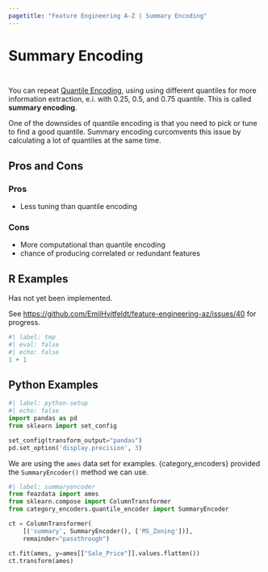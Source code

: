 ```yaml
---
pagetitle: "Feature Engineering A-Z | Summary Encoding"
---
```


# Summary Encoding {#sec-categorical-summary}

::: {style="visibility: hidden; height: 0px;"}
## Summary Encoding
:::

You can repeat [Quantile Encoding](categorical-quantile), using using different quantiles for more information extraction, e.i. with 0.25, 0.5, and 0.75 quantile. This is called **summary encoding**.

One of the downsides of quantile encoding is that you need to pick or tune to find a good quantile. Summary encoding curcomvents this issue by calculating a lot of quantiles at the same time.

## Pros and Cons

### Pros

- Less tuning than quantile encoding

### Cons

- More computational than quantile encoding
- chance of producing correlated or redundant features

## R Examples

Has not yet been implemented.

See <https://github.com/EmilHvitfeldt/feature-engineering-az/issues/40> for progress.

```r
#| label: tmp
#| eval: false
#| echo: false
1 + 1
```

## Python Examples

```python
#| label: python-setup
#| echo: false
import pandas as pd
from sklearn import set_config

set_config(transform_output="pandas")
pd.set_option('display.precision', 3)
```

We are using the `ames` data set for examples.
{category_encoders} provided the `SummaryEncoder()` method we can use.

```python
#| label: summaryencoder
from feazdata import ames
from sklearn.compose import ColumnTransformer
from category_encoders.quantile_encoder import SummaryEncoder

ct = ColumnTransformer(
    [('summary', SummaryEncoder(), ['MS_Zoning'])], 
    remainder="passthrough")

ct.fit(ames, y=ames[["Sale_Price"]].values.flatten())
ct.transform(ames)
```
